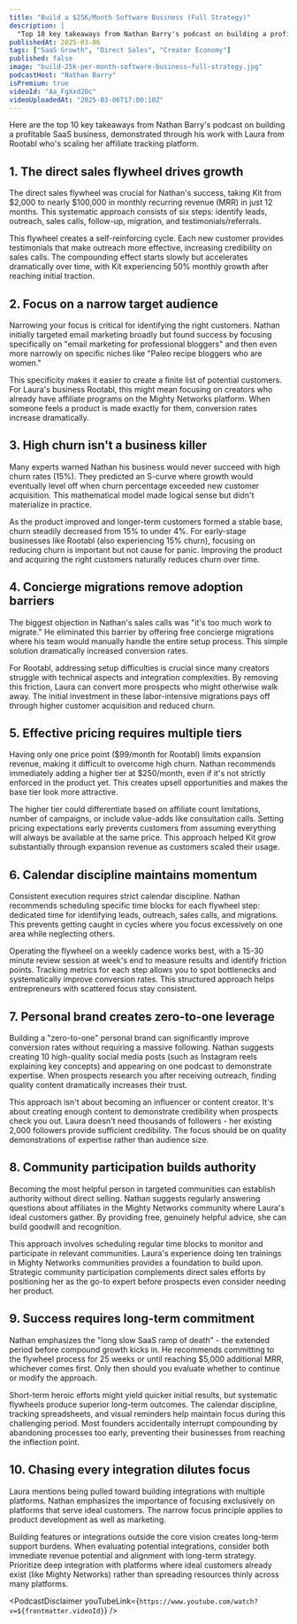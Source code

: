 ```yaml
---
title: "Build a $25K/Month Software Business (Full Strategy)"
description: |
  "Top 10 key takeaways from Nathan Barry's podcast on building a profitable SaaS business, demonstrated through his work with Laura from Rootabl who's scaling her affiliate tracking platform."
publishedAt: 2025-03-06
tags: ["SaaS Growth", "Direct Sales", "Creator Economy"]
published: false
image: "build-25k-per-month-software-business–full-strategy.jpg"
podcastHost: "Nathan Barry"
isPremium: true
videoId: "Aa_FgXxd2Oc"
videoUploadedAt: "2025-03-06T17:00:10Z"
---
```



<PodcastSummaryPageLayout frontmatter={frontmatter}>

Here are the top 10 key takeaways from Nathan Barry's podcast on building a profitable SaaS business, demonstrated through his work with Laura from Rootabl who's scaling her affiliate tracking platform.

## 1. The direct sales flywheel drives growth

The direct sales flywheel was crucial for Nathan's success, taking Kit from $2,000 to nearly $100,000 in monthly recurring revenue (MRR) in just 12 months. This systematic approach consists of six steps: identify leads, outreach, sales calls, follow-up, migration, and testimonials/referrals.

This flywheel creates a self-reinforcing cycle. Each new customer provides testimonials that make outreach more effective, increasing credibility on sales calls. The compounding effect starts slowly but accelerates dramatically over time, with Kit experiencing 50% monthly growth after reaching initial traction.

## 2. Focus on a narrow target audience

Narrowing your focus is critical for identifying the right customers. Nathan initially targeted email marketing broadly but found success by focusing specifically on "email marketing for professional bloggers" and then even more narrowly on specific niches like "Paleo recipe bloggers who are women."

This specificity makes it easier to create a finite list of potential customers. For Laura's business Rootabl, this might mean focusing on creators who already have affiliate programs on the Mighty Networks platform. When someone feels a product is made exactly for them, conversion rates increase dramatically.

## 3. High churn isn't a business killer

Many experts warned Nathan his business would never succeed with high churn rates (15%). They predicted an S-curve where growth would eventually level off when churn percentage exceeded new customer acquisition. This mathematical model made logical sense but didn't materialize in practice.

As the product improved and longer-term customers formed a stable base, churn steadily decreased from 15% to under 4%. For early-stage businesses like Rootabl (also experiencing 15% churn), focusing on reducing churn is important but not cause for panic. Improving the product and acquiring the right customers naturally reduces churn over time.

## 4. Concierge migrations remove adoption barriers

The biggest objection in Nathan's sales calls was "it's too much work to migrate." He eliminated this barrier by offering free concierge migrations where his team would manually handle the entire setup process. This simple solution dramatically increased conversion rates.

For Rootabl, addressing setup difficulties is crucial since many creators struggle with technical aspects and integration complexities. By removing this friction, Laura can convert more prospects who might otherwise walk away. The initial investment in these labor-intensive migrations pays off through higher customer acquisition and reduced churn.

## 5. Effective pricing requires multiple tiers

Having only one price point ($99/month for Rootabl) limits expansion revenue, making it difficult to overcome high churn. Nathan recommends immediately adding a higher tier at $250/month, even if it's not strictly enforced in the product yet. This creates upsell opportunities and makes the base tier look more attractive.

The higher tier could differentiate based on affiliate count limitations, number of campaigns, or include value-adds like consultation calls. Setting pricing expectations early prevents customers from assuming everything will always be available at the same price. This approach helped Kit grow substantially through expansion revenue as customers scaled their usage.

## 6. Calendar discipline maintains momentum

Consistent execution requires strict calendar discipline. Nathan recommends scheduling specific time blocks for each flywheel step: dedicated time for identifying leads, outreach, sales calls, and migrations. This prevents getting caught in cycles where you focus excessively on one area while neglecting others.

Operating the flywheel on a weekly cadence works best, with a 15-30 minute review session at week's end to measure results and identify friction points. Tracking metrics for each step allows you to spot bottlenecks and systematically improve conversion rates. This structured approach helps entrepreneurs with scattered focus stay consistent.

## 7. Personal brand creates zero-to-one leverage

Building a "zero-to-one" personal brand can significantly improve conversion rates without requiring a massive following. Nathan suggests creating 10 high-quality social media posts (such as Instagram reels explaining key concepts) and appearing on one podcast to demonstrate expertise. When prospects research you after receiving outreach, finding quality content dramatically increases their trust.

This approach isn't about becoming an influencer or content creator. It's about creating enough content to demonstrate credibility when prospects check you out. Laura doesn't need thousands of followers - her existing 2,000 followers provide sufficient credibility. The focus should be on quality demonstrations of expertise rather than audience size.

## 8. Community participation builds authority

Becoming the most helpful person in targeted communities can establish authority without direct selling. Nathan suggests regularly answering questions about affiliates in the Mighty Networks community where Laura's ideal customers gather. By providing free, genuinely helpful advice, she can build goodwill and recognition.

This approach involves scheduling regular time blocks to monitor and participate in relevant communities. Laura's experience doing ten trainings in Mighty Networks communities provides a foundation to build upon. Strategic community participation complements direct sales efforts by positioning her as the go-to expert before prospects even consider needing her product.

## 9. Success requires long-term commitment

Nathan emphasizes the "long slow SaaS ramp of death" - the extended period before compound growth kicks in. He recommends committing to the flywheel process for 25 weeks or until reaching $5,000 additional MRR, whichever comes first. Only then should you evaluate whether to continue or modify the approach.

Short-term heroic efforts might yield quicker initial results, but systematic flywheels produce superior long-term outcomes. The calendar discipline, tracking spreadsheets, and visual reminders help maintain focus during this challenging period. Most founders accidentally interrupt compounding by abandoning processes too early, preventing their businesses from reaching the inflection point.

## 10. Chasing every integration dilutes focus

Laura mentions being pulled toward building integrations with multiple platforms. Nathan emphasizes the importance of focusing exclusively on platforms that serve ideal customers. The narrow focus principle applies to product development as well as marketing.

Building features or integrations outside the core vision creates long-term support burdens. When evaluating potential integrations, consider both immediate revenue potential and alignment with long-term strategy. Prioritize deep integration with platforms where ideal customers already exist (like Mighty Networks) rather than spreading resources thinly across many platforms.

<PodcastDisclaimer
  youTubeLink={`https://www.youtube.com/watch?v=${frontmatter.videoId}`}
/>

</PodcastSummaryPageLayout>
